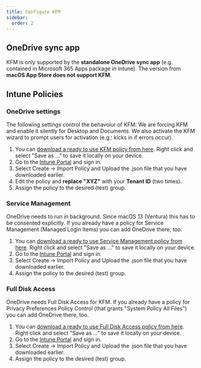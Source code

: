 ```yaml
---
title: Configure KFM
sidebar:
  order: 2
---
```



## OneDrive sync app
KFM is only supported by the **standalone OneDrive sync app** (e.g. contained in Microsoft 365 Apps package in Intune). The version from **macOS App Store does not support KFM**.

## Intune Policies

### OneDrive settings
The following settings control the behavoiur of KFM: We are forcing KFM and enable it silently for Desktop and Documents. We also activate the KFM wizard to prompt users for activation (e.g.: kicks in if errors occur).
<Steps>
1. You can [download a ready to use KFM policy from here]( /src/assets/OneDrive/OneDriveKFM.json). Right click and select "Save as ..." to save it locally on your device.
2. Go to the [Intune Portal](https://intune.microsoft.com/#view/Microsoft_Intune_DeviceSettings/DevicesMacOsMenu/~/configuration) and sign in.
3. Select Create -> Import Policy and Upload the .json file that you have downloaded earlier.
4. Edit the policy and **replace "XYZ"** with your **Tenant ID** (two times).
5. Assign the policy to the desired (test) group.
</Steps>

### Service Management
OneDrive needs to run in background. Since macOS 13 (Ventura) this has to be consented explicitly. If you already have a policy for Service Management (Managed Login Items) you can add OneDrive there, too.
<Steps>
1. You can [download a ready to use Service Management policy from here]( /src/assets/OneDrive/OneDriveServiceManagement.json). Right click and select "Save as ..." to save it locally on your device.
2. Go to the [Intune Portal](https://intune.microsoft.com/#view/Microsoft_Intune_DeviceSettings/DevicesMacOsMenu/~/configuration) and sign in.
3. Select Create -> Import Policy and Upload the .json file that you have downloaded earlier.
4. Assign the policy to the desired (test) group.
</Steps>

### Full Disk Access
OneDrive needs Full Disk Access for KFM. If you already have a policy for Privacy Preferences Policy Control (that grants "System Policy All Files") you can add OneDrive there, too.
<Steps>
1. You can [download a ready to use Full Disk Access policy from here]( /src/assets/OneDrive/OneDriveFullDiskAccess.json). Right click and select "Save as ..." to save it locally on your device.
2. Go to the [Intune Portal](https://intune.microsoft.com/#view/Microsoft_Intune_DeviceSettings/DevicesMacOsMenu/~/configuration) and sign in.
3. Select Create -> Import Policy and Upload the .json file that you have downloaded earlier.
4. Assign the policy to the desired (test) group.
</Steps>